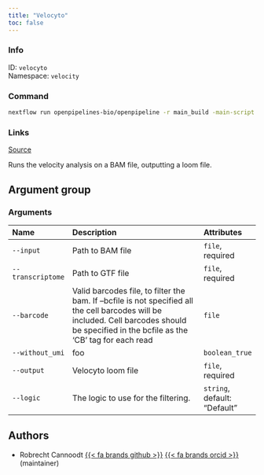 ```yaml
---
title: "Velocyto"
toc: false
---
```


::: {.column-margin}

### Info

ID: `velocyto`  
Namespace: `velocity`

### Command

```bash
nextflow run openpipelines-bio/openpipeline -r main_build -main-script target/nextflow/velocity/velocyto/main.nf --help
```

### Links
[Source](https://github.com/openpipelines-bio/openpipeline/blob/main/src/velocity/velocyto){.btn-action .btn-sm .btn-info .btn role="button"}

:::

Runs the velocity analysis on a BAM file, outputting a loom file.

## Argument group

### Arguments

|Name              |Description                                                                                                                                                                                |Attributes                   |
|:-----------------|:------------------------------------------------------------------------------------------------------------------------------------------------------------------------------------------|:----------------------------|
|`--input`         |Path to BAM file                                                                                                                                                                           |`file`, required             |
|`--transcriptome` |Path to GTF file                                                                                                                                                                           |`file`, required             |
|`--barcode`       |Valid barcodes file, to filter the bam. If --bcfile is not specified all the cell barcodes will be included. Cell barcodes should be specified in the bcfile as the 'CB' tag for each read |`file`                       |
|`--without_umi`   |foo                                                                                                                                                                                        |`boolean_true`               |
|`--output`        |Velocyto loom file                                                                                                                                                                         |`file`, required             |
|`--logic`         |The logic to use for the filtering.                                                                                                                                                        |`string`, default: "Default" |

## Authors

  * Robrecht Cannoodt [{{< fa brands github >}}](https://github.com/rcannood) [{{< fa brands orcid >}}](https://orcid.org/0000-0003-3641-729X) (maintainer)
